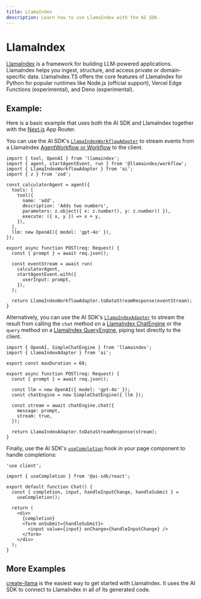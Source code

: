```yaml
---
title: LlamaIndex
description: Learn how to use LlamaIndex with the AI SDK.
---
```


# LlamaIndex

[LlamaIndex](https://ts.llamaindex.ai/) is a framework for building LLM-powered applications. LlamaIndex helps you ingest, structure, and access private or domain-specific data. LlamaIndex.TS offers the core features of LlamaIndex for Python for popular runtimes like Node.js (official support), Vercel Edge Functions (experimental), and Deno (experimental).

## Example:

Here is a basic example that uses both the AI SDK and LlamaIndex together with the [Next.js](https://nextjs.org/docs) App Router.

You can use the AI SDK's [`LlamaIndexWorkflowAdapter`](/docs/reference/stream-helpers/llamaindex-workflow-adapter) to stream events from a LlamaIndex [AgentWorkflow or Workflow](https://ts.llamaindex.ai/docs/llamaindex/modules/agents/agent_workflow) to the client.

```tsx filename="app/api/completion/route.ts" highlight="17"
import { tool, OpenAI } from 'llamaindex';
import { agent, startAgentEvent, run } from '@llamaindex/workflow';
import { LlamaIndexWorkflowAdapter } from 'ai';
import { z } from 'zod';

const calculatorAgent = agent({
  tools: [
    tool({
      name: 'add',
      description: 'Adds two numbers',
      parameters: z.object({ x: z.number(), y: z.number() }),
      execute: ({ x, y }) => x + y,
    }),
  ],
  llm: new OpenAI({ model: 'gpt-4o' }),
});

export async function POST(req: Request) {
  const { prompt } = await req.json();

  const eventStream = await run(
    calculatorAgent,
    startAgentEvent.with({
      userInput: prompt,
    }),
  );

  return LlamaIndexWorkflowAdapter.toDataStreamResponse(eventStream);
}
```

Alternatively, you can use the AI SDK's [`LlamaIndexAdapter`](/docs/reference/stream-helpers/llamaindex-adapter) to stream the result from calling the `chat` method on a [LlamaIndex ChatEngine](https://ts.llamaindex.ai/modules/chat_engine) or the `query` method on a [LlamaIndex QueryEngine](https://ts.llamaindex.ai/modules/query_engines), piping text directly to the client.

```tsx filename="app/api/completion/route.ts" highlight="17"
import { OpenAI, SimpleChatEngine } from 'llamaindex';
import { LlamaIndexAdapter } from 'ai';

export const maxDuration = 60;

export async function POST(req: Request) {
  const { prompt } = await req.json();

  const llm = new OpenAI({ model: 'gpt-4o' });
  const chatEngine = new SimpleChatEngine({ llm });

  const stream = await chatEngine.chat({
    message: prompt,
    stream: true,
  });

  return LlamaIndexAdapter.toDataStreamResponse(stream);
}
```

Finally, use the AI SDK's [`useCompletion`](/docs/ai-sdk-ui/completion) hook in your page component to handle completions:

```tsx filename="app/page.tsx"
'use client';

import { useCompletion } from '@ai-sdk/react';

export default function Chat() {
  const { completion, input, handleInputChange, handleSubmit } =
    useCompletion();

  return (
    <div>
      {completion}
      <form onSubmit={handleSubmit}>
        <input value={input} onChange={handleInputChange} />
      </form>
    </div>
  );
}
```

## More Examples

[create-llama](https://github.com/run-llama/create-llama) is the easiest way to get started with LlamaIndex. It uses the AI SDK to connect to LlamaIndex in all of its generated code.
